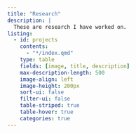 ```yaml
---
title: "Research"
description: |
  These are research I have worked on.
listing:
  - id: projects
    contents: 
      - "*/index.qmd"
    type: table
    fields: [image, title, description]
    max-description-length: 500
    image-align: left
    image-height: 200px
    sort-ui: false
    filter-ui: false
    table-striped: true
    table-hover: true
    categories: true
---
```


::: {#research}
:::
